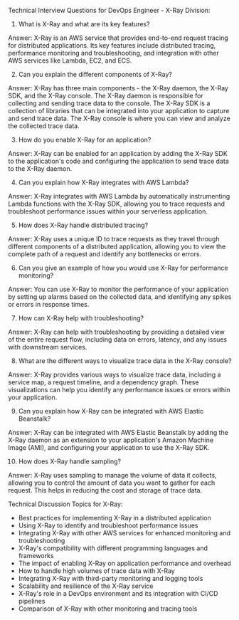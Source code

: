 

Technical Interview Questions for DevOps Engineer - X-Ray Division:

1. What is X-Ray and what are its key features?

Answer: X-Ray is an AWS service that provides end-to-end request tracing for distributed applications. Its key features include distributed tracing, performance monitoring and troubleshooting, and integration with other AWS services like Lambda, EC2, and ECS.

2. Can you explain the different components of X-Ray?

Answer: X-Ray has three main components - the X-Ray daemon, the X-Ray SDK, and the X-Ray console. The X-Ray daemon is responsible for collecting and sending trace data to the console. The X-Ray SDK is a collection of libraries that can be integrated into your application to capture and send trace data. The X-Ray console is where you can view and analyze the collected trace data.

3. How do you enable X-Ray for an application?

Answer: X-Ray can be enabled for an application by adding the X-Ray SDK to the application's code and configuring the application to send trace data to the X-Ray daemon.

4. Can you explain how X-Ray integrates with AWS Lambda?

Answer: X-Ray integrates with AWS Lambda by automatically instrumenting Lambda functions with the X-Ray SDK, allowing you to trace requests and troubleshoot performance issues within your serverless application.

5. How does X-Ray handle distributed tracing?

Answer: X-Ray uses a unique ID to trace requests as they travel through different components of a distributed application, allowing you to view the complete path of a request and identify any bottlenecks or errors.

6. Can you give an example of how you would use X-Ray for performance monitoring?

Answer: You can use X-Ray to monitor the performance of your application by setting up alarms based on the collected data, and identifying any spikes or errors in response times.

7. How can X-Ray help with troubleshooting?

Answer: X-Ray can help with troubleshooting by providing a detailed view of the entire request flow, including data on errors, latency, and any issues with downstream services.

8. What are the different ways to visualize trace data in the X-Ray console?

Answer: X-Ray provides various ways to visualize trace data, including a service map, a request timeline, and a dependency graph. These visualizations can help you identify any performance issues or errors within your application.

9. Can you explain how X-Ray can be integrated with AWS Elastic Beanstalk?

Answer: X-Ray can be integrated with AWS Elastic Beanstalk by adding the X-Ray daemon as an extension to your application's Amazon Machine Image (AMI), and configuring your application to use the X-Ray SDK.

10. How does X-Ray handle sampling?

Answer: X-Ray uses sampling to manage the volume of data it collects, allowing you to control the amount of data you want to gather for each request. This helps in reducing the cost and storage of trace data.

Technical Discussion Topics for X-Ray:

- Best practices for implementing X-Ray in a distributed application
- Using X-Ray to identify and troubleshoot performance issues
- Integrating X-Ray with other AWS services for enhanced monitoring and troubleshooting
- X-Ray's compatibility with different programming languages and frameworks
- The impact of enabling X-Ray on application performance and overhead
- How to handle high volumes of trace data with X-Ray
- Integrating X-Ray with third-party monitoring and logging tools
- Scalability and resilience of the X-Ray service
- X-Ray's role in a DevOps environment and its integration with CI/CD pipelines
- Comparison of X-Ray with other monitoring and tracing tools